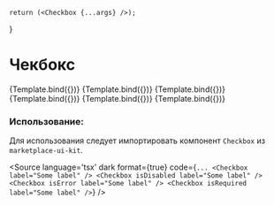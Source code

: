 
<Meta title="Control/Checkbox" component={Checkbox} />

    return (<Checkbox {...args} />);
}

# Чекбокс

<Canvas isColumn={true}>
    <Story name="Base" args={{label: "Placeholder"}}>
        {Template.bind({})}
    </Story>
    <Story name="Disabled" args={{label: "Placeholder", isDisabled: true}}>
        {Template.bind({})}
    </Story>
    <Story name="Checked Disabled" args={{label: "Placeholder", isDisabled: true, checked: true}}>
        {Template.bind({})}
    </Story>
    <Story name="Error" args={{label: "Placeholder", isError: true}}>
        {Template.bind({})}
    </Story>
    <Story name="Required" args={{label: "Placeholder", isRequired: true}}>
        {Template.bind({})}
    </Story>
    <Story name="Required Error" args={{label: "Placeholder", isRequired: true, isError: true}}>
        {Template.bind({})}
    </Story>
</Canvas>

<ArgsTable of={Checkbox} />

### Использование:
Для использования следует импортировать компонент `Checkbox` из `marketplace-ui-kit`.

<Source
    language='tsx'
    dark
    format={true}
    code={`
        ...
        <Checkbox label="Some label" />
        <Checkbox isDisabled label="Some label" />
        <Checkbox isError label="Some label" />
        <Checkbox isRequired label="Some label" />
  `}
/>
